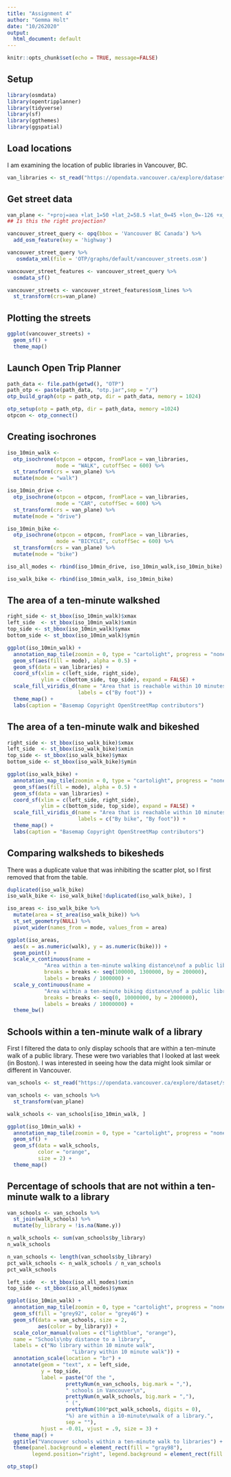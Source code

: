 ```yaml
---
title: "Assignment 4"
author: "Gemma Holt"
date: "10/262020"
output:
  html_document: default
---
```


```r
knitr::opts_chunk$set(echo = TRUE, message=FALSE)
```

## Setup
```r
library(osmdata)
library(opentripplanner)
library(tidyverse)
library(sf)
library(ggthemes)
library(ggspatial)
```


## Load locations
I am examining the location of public libraries in Vancouver, BC.
```r
van_libraries <- st_read("https://opendata.vancouver.ca/explore/dataset/libraries/download/?format=kml&timezone=America/New_York&lang=en", quiet = TRUE)
```


## Get street data

```r
van_plane <- "+proj=aea +lat_1=50 +lat_2=58.5 +lat_0=45 +lon_0=-126 +x_0=1000000 +y_0=0 +ellps=GRS80 +datum=NAD83 +units=m +no_defs"
## Is this the right projection?

vancouver_street_query <- opq(bbox = 'Vancouver BC Canada') %>%
  add_osm_feature(key = 'highway')

vancouver_street_query %>%
   osmdata_xml(file = 'OTP/graphs/default/vancouver_streets.osm')

vancouver_street_features <- vancouver_street_query %>%
  osmdata_sf()

vancouver_streets <- vancouver_street_features$osm_lines %>%
  st_transform(crs=van_plane)
```


## Plotting the streets
```r
ggplot(vancouver_streets) +
  geom_sf() +
  theme_map()
```


## Launch Open Trip Planner
```r
path_data <- file.path(getwd(), "OTP")
path_otp <- paste(path_data, "otp.jar",sep = "/")
otp_build_graph(otp = path_otp, dir = path_data, memory = 1024) 
```

```r
otp_setup(otp = path_otp, dir = path_data, memory =1024)
otpcon <- otp_connect()
```


## Creating isochrones
```r
iso_10min_walk <- 
  otp_isochrone(otpcon = otpcon, fromPlace = van_libraries,
                mode = "WALK", cutoffSec = 600) %>%
  st_transform(crs = van_plane) %>%
  mutate(mode = "walk")

iso_10min_drive <- 
  otp_isochrone(otpcon = otpcon, fromPlace = van_libraries, 
                mode = "CAR", cutoffSec = 600) %>%
  st_transform(crs = van_plane) %>%
  mutate(mode = "drive")

iso_10min_bike <- 
  otp_isochrone(otpcon = otpcon, fromPlace = van_libraries, 
                mode = "BICYCLE", cutoffSec = 600) %>%
  st_transform(crs = van_plane) %>%
  mutate(mode = "bike")

iso_all_modes <- rbind(iso_10min_drive, iso_10min_walk,iso_10min_bike)

iso_walk_bike <- rbind(iso_10min_walk, iso_10min_bike)
```


## The area of a ten-minute walkshed
```r
right_side <- st_bbox(iso_10min_walk)$xmax
left_side  <- st_bbox(iso_10min_walk)$xmin
top_side <- st_bbox(iso_10min_walk)$ymax
bottom_side <- st_bbox(iso_10min_walk)$ymin

ggplot(iso_10min_walk) +
  annotation_map_tile(zoomin = 0, type = "cartolight", progress = "none") +
  geom_sf(aes(fill = mode), alpha = 0.5) +
  geom_sf(data = van_libraries) +
  coord_sf(xlim = c(left_side, right_side), 
           ylim = c(bottom_side, top_side), expand = FALSE) +
  scale_fill_viridis_d(name = "Area that is reachable within 10 minutes",
                       labels = c("By foot")) +
  theme_map() +
  labs(caption = "Basemap Copyright OpenStreetMap contributors")
```

## The area of a ten-minute walk and bikeshed
```r
right_side <- st_bbox(iso_walk_bike)$xmax
left_side  <- st_bbox(iso_walk_bike)$xmin
top_side <- st_bbox(iso_walk_bike)$ymax
bottom_side <- st_bbox(iso_walk_bike)$ymin

ggplot(iso_walk_bike) +
  annotation_map_tile(zoomin = 0, type = "cartolight", progress = "none") +
  geom_sf(aes(fill = mode), alpha = 0.5) +
  geom_sf(data = van_libraries) +
  coord_sf(xlim = c(left_side, right_side), 
           ylim = c(bottom_side, top_side), expand = FALSE) +
  scale_fill_viridis_d(name = "Area that is reachable within 10 minutes",
                       labels = c("By bike", "By foot")) +
  theme_map() +
  labs(caption = "Basemap Copyright OpenStreetMap contributors")
```


## Comparing walksheds to bikesheds
There was a duplicate value that was inhibiting the scatter plot, so I first removed that from the table. 
```r
duplicated(iso_walk_bike)
iso_walk_bike <- iso_walk_bike[!duplicated(iso_walk_bike), ]

iso_areas <- iso_walk_bike %>%
  mutate(area = st_area(iso_walk_bike)) %>%
  st_set_geometry(NULL) %>%
  pivot_wider(names_from = mode, values_from = area)

ggplot(iso_areas, 
  aes(x = as.numeric(walk), y = as.numeric(bike))) +
  geom_point() +
  scale_x_continuous(name = 
            "Area within a ten-minute walking distance\nof a public library\n(square km)",
            breaks = breaks <- seq(100000, 1300000, by = 200000),
            labels = breaks / 1000000) +
  scale_y_continuous(name = 
            "Area within a ten-minute biking distance\nof a public library\n(square km)",
            breaks = breaks <- seq(0, 10000000, by = 2000000),
            labels = breaks / 10000000) +
  theme_bw()
```


## Schools within a ten-minute walk of a library
First I filtered the data to only display schools that are within a ten-minute walk of a public library. These were two variables that I looked at last week (in Boston). I was interested in seeing how the data might look similar or different in Vancouver. 
```r
van_schools <- st_read("https://opendata.vancouver.ca/explore/dataset/schools/download/?format=kml&timezone=America/New_York&lang=en", quiet = TRUE)
```


```r
van_schools <- van_schools %>% 
  st_transform(van_plane)

walk_schools <- van_schools[iso_10min_walk, ]

ggplot(iso_10min_walk) +
  annotation_map_tile(zoomin = 0, type = "cartolight", progress = "none") +
  geom_sf() +
  geom_sf(data = walk_schools, 
          color = "orange", 
          size = 2) +
  theme_map()

```

## Percentage of schools that are not within a ten-minute walk to a library
```r
van_schools <- van_schools %>%
  st_join(walk_schools) %>%
  mutate(by_library = !is.na(Name.y))

n_walk_schools <- sum(van_schools$by_library)
n_walk_schools

```

```r
n_van_schools <- length(van_schools$by_library)
pct_walk_schools <- n_walk_schools / n_van_schools
pct_walk_schools
```
```r
left_side  <- st_bbox(iso_all_modes)$xmin
top_side <- st_bbox(iso_all_modes)$ymax

ggplot(iso_10min_walk) +
  annotation_map_tile(zoomin = 0, type = "cartolight", progress = "none") +
  geom_sf(fill = "grey92", color = "grey46") +
  geom_sf(data = van_schools, size = 2,
          aes(color = by_library)) +
  scale_color_manual(values = c("lightblue", "orange"),
  name = "Schools\nby distance to a library", 
  labels = c("No library within 10 minute walk",
                     "Library within 10 minute walk")) +
  annotation_scale(location = "br") +
  annotate(geom = "text", x = left_side, 
           y = top_side, 
           label = paste("Of the ",
                   prettyNum(n_van_schools, big.mark = ","),
                   " schools in Vancouver\n",
                   prettyNum(n_walk_schools, big.mark = ","),
                   " (",
                   prettyNum(100*pct_walk_schools, digits = 0),
                   "%) are within a 10-minute\nwalk of a library.",
                   sep = ""),
           hjust = -0.01, vjust = .9, size = 3) +
  theme_map() +
  ggtitle("Vancouver schools within a ten-minute walk to libraries") +
  theme(panel.background = element_rect(fill = "gray98"),
        legend.position="right", legend.background = element_rect(fill = alpha("white", 0.5), color = "gray"))
```



```r
otp_stop()
```
